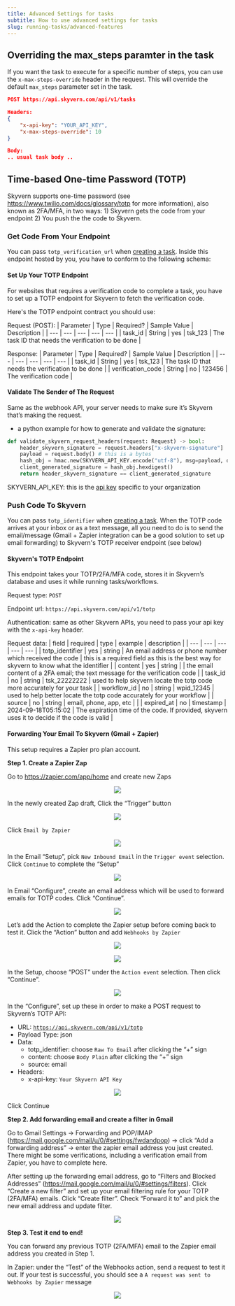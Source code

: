 ```yaml
---
title: Advanced Settings for tasks
subtitle: How to use advanced settings for tasks
slug: running-tasks/advanced-features
---
```



## Overriding the max_steps paramter in the task
If you want the task to execute for a specific number of steps, you can use the `x-max-steps-override` header in the request. This will override the default `max_steps` parameter set in the task.

```json
POST https://api.skyvern.com/api/v1/tasks 

Headers:
{
    "x-api-key": "YOUR_API_KEY",
    "x-max-steps-override": 10
}

Body:
.. usual task body ..
```

## Time-based One-time Password (TOTP)

Skyvern supports one-time password (see https://www.twilio.com/docs/glossary/totp for more information), also known as 2FA/MFA, in two ways: 1) Skyvern gets the code from your endpoint 2) You push the the code to Skyvern.

### Get Code From Your Endpoint
You can pass `totp_verification_url` when [creating a task](/running-tasks/api-spec#request-initiate-a-task). Inside this endpoint hosted by you, you have to conform to the following schema:

#### Set Up Your TOTP Endpoint
For websites that requires a verification code to complete a task, you have to set up a TOTP endpoint for Skyvern to fetch the verification code.

Here's the TOTP endpoint contract you should use:

Request (POST):
| Parameter | Type | Required? | Sample Value | Description |
| --- | --- | --- | --- | --- |
| task_id | String | yes | tsk_123 | The task ID that needs the verification to be done |

Response:
| Parameter | Type | Required? | Sample Value | Description |
| --- | --- | --- | --- | --- |
| task_id | String | yes | tsk_123 | The task ID that needs the verification to be done |
| verification_code | String | no | 123456 | The verification code |

#### Validate The Sender of The Request
Same as the webhook API, your server needs to make sure it’s Skyvern that’s making the request.

- a python example for how to generate and validate the signature:

```python
def validate_skyvern_request_headers(request: Request) -> bool:
    header_skyvern_signature = request.headers["x-skyvern-signature"]
    payload = request.body() # this is a bytes
    hash_obj = hmac.new(SKYVERN_API_KEY.encode("utf-8"), msg=payload, digestmod=hashlib.sha256)
    client_generated_signature = hash_obj.hexdigest()
    return header_skyvern_signature == client_generated_signature
```

SKYVERN_API_KEY: this is the [api key](/running-tasks/introduction) specific to your organization

### Push Code To Skyvern
You can pass `totp_identifier` when [creating a task](/running-tasks/api-spec#request-initiate-a-task). When the TOTP code arrives at your inbox or as a text message, all you need to do is to send the email/message (Gmail + Zapier integration can be a good solution to set up email forwarding) to Skyvern's TOTP receiver endpoint (see below)

#### Skyvern's TOTP Endpoint
This endpoint takes your TOTP/2FA/MFA code, stores it in Skyvern’s database and uses it while running tasks/workflows.

Request type: `POST`

Endpoint url: `https://api.skyvern.com/api/v1/totp`

Authentication: same as other Skyvern APIs, you need to pass your api key with the `x-api-key` header.

Request data:
| field | required | type | example | description |
| --- | --- | --- | --- | --- |
| totp_identifier | yes | string | An email address or phone number which received the code | this is a required field as this is the best way for skyvern to know what the identifier  |
| content | yes | string |  | the email content of a 2FA email; the text message for the verification code |
| task_id | no | string | tsk_22222222 | used to help skyvern locate the totp code more accurately for your task |
| workflow_id | no | string | wpid_12345 | used to help better locate the totp code accurately for your workflow |
| source | no | string | email, phone, app, etc |  |
| expired_at | no | timestamp | 2024-09-18T05:15:02 | The expiration time of the code. If provided, skyvern uses it to decide if the code is valid |

#### Forwarding Your Email To Skyvern (Gmail + Zapier)
This setup requires a Zapier pro plan account.

**Step 1. Create a Zapier Zap**

Go to https://zapier.com/app/home and create new Zaps
<p align="center">
  <img src="../images/totp/create_zap.png"/>
</p>

In the newly created Zap draft, Click the “Trigger” button
<p align="center">
  <img src="../images/totp/create_zap_trigger.png"/>
</p>

Click `Email by Zapier`
<p align="center">
  <img src="../images/totp/create_zap_trigger.png"/>
</p>

In the Email “Setup”, pick `New Inbound Email` in the `Trigger event` selection. Click `Continue` to complete the “Setup”
<p align="center">
  <img src="../images/totp/create_zap_email_setup.png"/>
</p>

In Email “Configure”, create an email address which will be used to forward emails for TOTP codes. Click “Continue”.
<p align="center">
  <img src="../images/totp/create_zap_input_email.png"/>
</p>

Let’s add the Action to complete the Zapier setup before coming back to test it. Click the “Action” button and add `Webhooks by Zapier`
<p align="center">
  <img src="../images/totp/create_zap_action.png"/>
</p>

<p align="center">
  <img src="../images/totp/create_zap_webhook.png"/>
</p>

In the Setup, choose “POST” under the `Action event` selection. Then click “Continue”.
<p align="center">
  <img src="../images/totp/create_zap_action_event_post.png"/>
</p>

In the “Configure”, set up these in order to make a POST request to Skyvern’s TOTP API:

- URL: [`https://api.skyvern.com/api/v1/totp`](https://api.skyvern.com/api/v1/totp)
- Payload Type: json
- Data:
    - totp_identifier: choose `Raw To Email` after clicking the “+” sign
    - content: choose `Body Plain` after clicking the “+” sign
    - source: email
- Headers:
    - x-api-key: `Your Skyvern API Key`

<p align="center">
  <img src="../images/totp/create_zap_webhook_complete.png"/>
</p>
Click Continue

**Step 2. Add forwarding email and create a filter in Gmail**

Go to Gmail Settings → Forwarding and POP/IMAP (https://mail.google.com/mail/u/0/#settings/fwdandpop) → click “Add a forwarding address” → enter the zapier email address you just created. There might be some verifications, including a verification email from Zapier, you have to complete here.

After setting up the forwarding email address, go to “Filters and Blocked Addresses” (https://mail.google.com/mail/u/0/#settings/filters). Click “Create a new filter” and set up your email filtering rule for your TOTP (2FA/MFA) emails. Click “Create filter”. Check “Forward it to” and pick the new email address and update filter.

<p align="center">
  <img src="../images/totp/create_email_forwarding.png"/>
</p>

**Step 3. Test it end to end!**

You can forward any previous TOTP (2FA/MFA) email to the Zapier email address you created in Step 1.

In Zapier: under the “Test” of the Webhooks action, send a request to test it out. If your test is successful, you should see a `A request was sent to Webhooks by Zapier` message

<p align="center">
  <img src="../images/totp/test_end_to_end.png"/>
</p>
